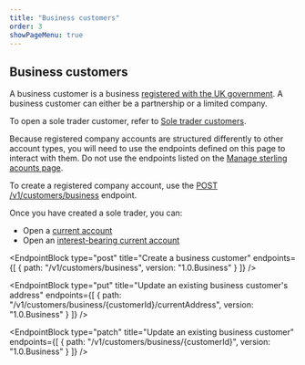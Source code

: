 ```yaml
---
title: "Business customers"
order: 3
showPageMenu: true
---
```



## Business customers

A business customer is a business [registered with the UK government](https://www.gov.uk/set-up-business/limited-company). A business customer can either be a partnership or a limited company.

<Callout colour="blue">To open a sole trader customer, refer to <a href="./sole-trader-customers">Sole trader customers</a>.</Callout>

Because registered company accounts are structured differently to other account types, you will need to use the endpoints defined on this page to interact with them. Do not use the endpoints listed on the [Manage sterling acounts page](./manage-accounts).

To create a registered company account, use the [POST /v1/customers/business](#create-a-business-customer) endpoint.

Once you have created a sole trader, you can:
- Open a [current account](./current-accounts)
- Open an [interest-bearing current account](./savings-accounts)

<EndpointBlock
  type="post"
  title="Create a business customer"
  endpoints={[
    {
      path: "/v1/customers/business",
      version: "1.0.Business"
    }
  ]}
/>

<EndpointBlock
  type="put"
  title="Update an existing business customer's address"
  endpoints={[
    {
      path: "/v1/customers/business/{customerId}/currentAddress",
      version: "1.0.Business"
    }
  ]}
/>

<EndpointBlock
  type="patch"
  title="Update an existing business customer"
  endpoints={[
    {
      path: "/v1/customers/business/{customerId}",
      version: "1.0.Business"
    }
  ]}
/>